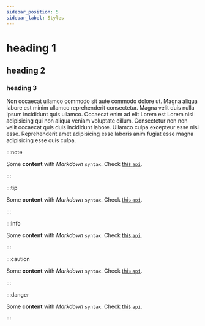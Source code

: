 ```yaml
---
sidebar_position: 5
sidebar_label: Styles
---
```


# heading 1

## heading 2

### heading 3

Non occaecat ullamco commodo sit aute commodo dolore ut. Magna aliqua labore est minim ullamco reprehenderit consectetur. Magna velit duis nulla ipsum incididunt quis ullamco. Occaecat enim ad elit Lorem est Lorem nisi adipisicing qui non aliqua veniam voluptate cillum. Consectetur non non velit occaecat quis duis incididunt labore. Ullamco culpa excepteur esse nisi esse. Reprehenderit amet adipisicing esse laboris anim fugiat esse magna adipisicing esse quis culpa.

:::note

Some **content** with _Markdown_ `syntax`. Check [this `api`](#).

:::

:::tip

Some **content** with _Markdown_ `syntax`. Check [this `api`](#).

:::

:::info

Some **content** with _Markdown_ `syntax`. Check [this `api`](#).

:::

:::caution

Some **content** with _Markdown_ `syntax`. Check [this `api`](#).

:::

:::danger

Some **content** with _Markdown_ `syntax`. Check [this `api`](#).

:::
